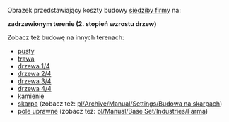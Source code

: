 Obrazek przedstawiający koszty budowy [[pl/Archive/Manual/Siedziba firmy|siedziby firmy]] na:

'''zadrzewionym terenie (2. stopień wzrostu drzew)'''

Zobacz też budowę na innych terenach:
*[[:File:pl/Archive/Manual/Budowa1.png|pusty]]
*[[:File:pl/Archive/Manual/Budowa2.png|trawa]]
*[[:File:pl/Archive/Manual/Budowa3.png|drzewa 1/4]]
*[[:File:pl/Archive/Manual/Budowa4.png|drzewa 2/4]]
*[[:File:pl/Archive/Manual/Budowa5.png|drzewa 3/4]]
*[[:File:pl/Archive/Manual/Budowa6.png|drzewa 4/4]]
*[[:File:pl/Archive/Manual/Budowa7.png|kamienie]]
*[[:File:pl/Archive/Manual/Budowa8.png|skarpa]] (zobacz też: [[pl/Archive/Manual/Settings/Budowa na skarpach]])
*[[:File:pl/Archive/Manual/Budowa9.png|pole uprawne]] (zobacz też: [[pl/Manual/Base Set/Industries/Farma]])

